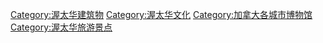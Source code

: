 {{Commons category|Museums in Ottawa}}
{{Portal|Ottawa}}

[[Category:渥太华建筑物|Category:渥太华建筑物]]
[[Category:渥太华文化|Category:渥太华文化]]
[[Category:加拿大各城市博物馆|Category:加拿大各城市博物馆]]
[[Category:渥太华旅游景点|Category:渥太华旅游景点]]